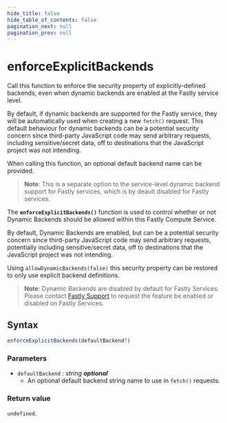 ```yaml
---
hide_title: false
hide_table_of_contents: false
pagination_next: null
pagination_prev: null
---
```


# enforceExplicitBackends

Call this function to enforce the security property of explicitly-defined backends, even when dynamic backends are enabled at
the Fastly service level.

By default, if dynamic backends are supported for the Fastly service, they will be automatically used when creating a new
`fetch()` request. This default behaviour for dynamic backends can be a potential security concern since third-party JavaScript
code may send arbitrary requests, including sensitive/secret data, off to destinations that the JavaScript project was not
intending.

When calling this function, an optional default backend name can be provided.

>**Note**: This is a separate option to the service-level dynamic backend support for Fastly services, which is by deault disabled for Fastly services.

The **`enforceExplicitBackends()`** function is used to control whether or not Dynamic Backends should be allowed within this Fastly Compute Service.

By default, Dynamic Backends are enabled, but can be a potential security concern since third-party JavaScript code may send arbitrary requests, potentially including sensitive/secret data, off to destinations that the JavaScript project was not intending.

Using `allowDynamicBackends(false)` this security property can be restored to only use explicit backend definitions.

>**Note**: Dynamic Backends are disabled by default for Fastly Services. Please contact [Fastly Support](https://support.fastly.com/hc/requests/new?ticket_form_id=360000269711) to request the feature be enabled or disabled on Fastly Services.

## Syntax

```js
enforceExplicitBackends(defaultBackend?)
```

### Parameters

- `defaultBackend` _: string_ _**optional**_
  - An optional default backend string name to use in `fetch()` requests.

### Return value

`undefined`.
